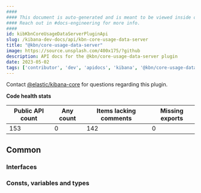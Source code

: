 ```yaml
---
####
#### This document is auto-generated and is meant to be viewed inside our experimental, new docs system.
#### Reach out in #docs-engineering for more info.
####
id: kibKbnCoreUsageDataServerPluginApi
slug: /kibana-dev-docs/api/kbn-core-usage-data-server
title: "@kbn/core-usage-data-server"
image: https://source.unsplash.com/400x175/?github
description: API docs for the @kbn/core-usage-data-server plugin
date: 2023-05-02
tags: ['contributor', 'dev', 'apidocs', 'kibana', '@kbn/core-usage-data-server']
---
```




Contact [@elastic/kibana-core](https://github.com/orgs/elastic/teams/kibana-core) for questions regarding this plugin.

**Code health stats**

| Public API count  | Any count | Items lacking comments | Missing exports |
|-------------------|-----------|------------------------|-----------------|
| 153 | 0 | 142 | 0 |

## Common

### Interfaces
<DocDefinitionList data={kbnCoreUsageDataServerObj.common.interfaces}/>

### Consts, variables and types
<DocDefinitionList data={kbnCoreUsageDataServerObj.common.misc}/>

